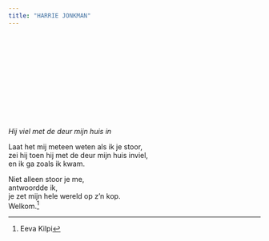 ```yaml
---
title: "HARRIE JONKMAN"
---
```


<br>

<br>

<br>

<br>

<br>

<br>

*Hij viel met de deur mijn huis in*

Laat het mij meteen weten als ik je stoor,\
zei hij toen hij met de deur mijn huis inviel,\
en ik ga zoals ik kwam.

Niet alleen stoor je me,\
antwoordde ik,\
je zet mijn hele wereld op z'n kop.\
Welkom.[^1]

[^1]: Eeva Kilpi
